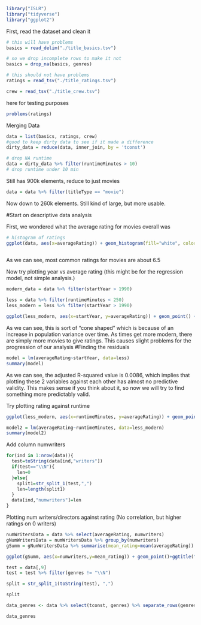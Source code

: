 ```r
library("ISLR") 
library("tidyverse") 
library("ggplot2")
```

First, read the dataset and clean it

```r
# this will have problems
basics = read_delim("./title_basics.tsv")

# so we drop incomplete rows to make it not
basics = drop_na(basics, genres)
```

```r
# this should not have problems
ratings = read_tsv("./title_ratings.tsv")
```

```r
crew = read_tsv("./title_crew.tsv")
```

here for testing purposes

```r
problems(ratings)
```

Merging Data

```r
data = list(basics, ratings, crew)
#good to keep dirty data to see if it made a difference
dirty_data = reduce(data, inner_join, by = 'tconst')
```

```r
# drop NA runtime
data = dirty_data %>% filter(runtimeMinutes > 10)
# drop runtime under 10 min
```

Still has 900k elements, reduce to just movies

```r
data = data %>% filter(titleType == "movie")
```

Now down to 260k elements. Still kind of large, but more usable.

#Start on descriptive data analysis

First, we wondered what the average rating for movies overall was

```r
# histogram of ratings
ggplot(data, aes(x=averageRating)) + geom_histogram(fill="white", color="black")+ggtitle("Distribution of Ratings") + scale_x_continuous(name="rating", breaks=seq(0, 10, 1)) + scale_y_continuous(name="Number of Movies", breaks=seq(0, 200000, 20000))
  
```

As we can see, most common ratings for movies are about 6.5

Now try plotting year vs average rating (this might be for the regression model, not simple analysis.)
```r
modern_data = data %>% filter(startYear > 1990)
```
```r
less = data %>% filter(runtimeMinutes < 250)
less_modern = less %>% filter(startYear > 1990)
```
```r
ggplot(less_modern, aes(x=startYear, y=averageRating)) + geom_point() + scale_x_discrete(name="Release Year", breaks=seq(1892, 2023, 10))
```

As we can see, this is sort of "cone shaped" which is because of an increase in population variance over time. As times get more modern, there are simply more movies to give ratings. This causes slight problems for the progression of our analysis
#Finding the residuals

```r
model = lm(averageRating~startYear, data=less)
summary(model)
```

As we can see, the adjusted R-squared value is 0.0086, which implies that plotting these 2 variables against each other has almost no predictive validity. This makes sense if you think about it, so now we will try to find something more predictably valid.

Try plotting rating against runtime
```r
ggplot(less_modern, aes(x=runtimeMinutes, y=averageRating)) + geom_point() +scale_x_discrete(breaks=seq(0,250,10))
```

```r
model2 = lm(averageRating~runtimeMinutes, data=less_modern)
summary(model2)
```

Add column numwriters
```r
for(ind in 1:nrow(data)){
  test=toString(data[ind,"writers"])
  if(test=="\\N"){
    len=0
  }else{
    split1=str_split_1(test,",")
    len=length(split1)
  }
  data[ind,"numwriters"]=len
}
```

Plotting num writers/directors against rating (No correlation, but higher ratings on 0 writers)
```r
numWritersData = data %>% select(averageRating, numwriters)
gNumWritersData = numWritersData %>% group_by(numwriters)
gSumm = gNumWritersData %>% summarise(mean_rating=mean(averageRating))

ggplot(gSumm, aes(x=numwriters,y=mean_rating)) + geom_point()+ggtitle("Ratings compared with writers") + scale_x_discrete(name="Number of Writers", breaks=seq(0, 69, 1)) + scale_y_continuous(name="Average Rating", breaks=seq(0, 10, 1))
```


```r
test = data[,9]
test = test %>% filter(genres != "\\N")

split = str_split_1(toString(test), ",")

split
```
```r
data_genres <- data %>% select(tconst, genres) %>% separate_rows(genres, sep=",")

data_genres
```

